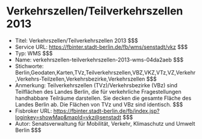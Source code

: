 # Verkehrszellen/Teilverkehrszellen 2013
- Titel: Verkehrszellen/Teilverkehrszellen 2013 $$$
- Service URL: https://fbinter.stadt-berlin.de/fb/wms/senstadt/vkz $$$
- Typ: WMS $$$
- Name: verkehrszellen-teilverkehrszellen-2013-wms-04da2aeb $$$
- Stichworte: Berlin,Geodaten,Karten,TVz,Teilverkehrszellen,VBZ,VKZ,VTz,VZ,Verkehr,Verkehrs-Teilzellen,Verkehrsbezirke,Verkehrszellen $$$
- Anmerkung: Teilverkehrszellen (TVz)/Verkehrsbezirke (VBz) sind Teilflächen des Landes Berlin, die für verkehrliche Fragestellungen handhabbare Teilräume darstellen. Sie decken die gesamte Fläche des Landes Berlin ab.
 Die Flächen von TVz und VBz sind identisch. $$$
- Fisbroker URL: https://fbinter.stadt-berlin.de/fb/index.jsp?loginkey=showMap&mapId=vkz@senstadt $$$
- Autor: Senatsverwaltung für Mobilität, Verkehr, Klimaschutz und Umwelt Berlin $$$
